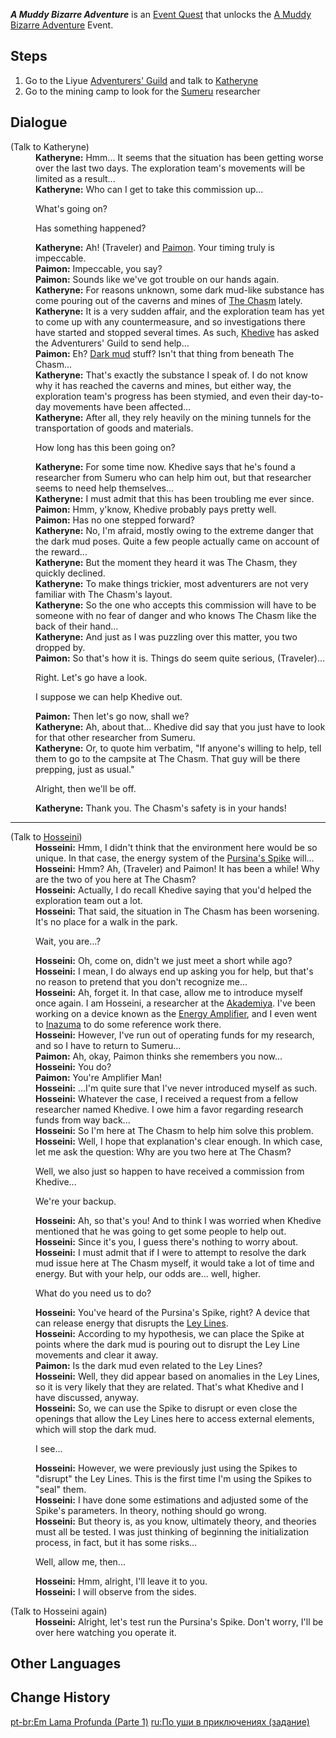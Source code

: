 {{Quest Infobox
|id            = 71501
|part          = 1
|title         = A Muddy Bizarre Adventure
|image         = Event Quest A Muddy Bizarre Adventure.png
|type          = World
|summary       = <!-- editor written summary. quest description goes to dialogue -->
|requirement   = 
* Reach [[Adventure Rank]] 28
* Complete [[Surreptitious Seven-Star Seal Sundering]]
* Reach [[Lumenstone Adjuvant]] Level 2
|characters    = Hosseini; Katheryne (Liyue); Paimon; Traveler
|startLocation = [[Liyue Harbor]], [[Liyue]]
|region        = Liyue
|area          = Sea of Clouds
|subarea       = Liyue Harbor
|next          = A Muddy Bizarre Adventure (Part 2)
|other         = 
* Unlocks the [[A Muddy Bizarre Adventure]] event.
|event_name    = A Muddy Bizarre Adventure
}}
'''''A Muddy Bizarre Adventure''''' is an [[Event Quest]] that unlocks the [[A Muddy Bizarre Adventure]] Event.

==Steps==
# Go to the Liyue [[Adventurers' Guild]] and talk to [[Katheryne]]
# Go to the mining camp to look for the [[Sumeru]] researcher

==Dialogue==
{{Quest Description|Assist the researcher from Sumeru in initializing the Pursina's Spike.}}
{{Dialogue start}}
;(Talk to Katheryne)
:'''Katheryne:''' Hmm... It seems that the situation has been getting worse over the last two days. The exploration team's movements will be limited as a result...
:'''Katheryne:''' Who can I get to take this commission up...
:{{DIcon}} What's going on?
:{{DIcon}} Has something happened?
:'''Katheryne:''' Ah! (Traveler) and [[Paimon]]. Your timing truly is impeccable.
:'''Paimon:''' Impeccable, you say?
:'''Paimon:''' Sounds like we've got trouble on our hands again.
:'''Katheryne:''' For reasons unknown, some dark mud-like substance has come pouring out of the caverns and mines of [[The Chasm]] lately.
:'''Katheryne:''' It is a very sudden affair, and the exploration team has yet to come up with any countermeasure, and so investigations there have started and stopped several times. As such, [[Khedive]] has asked the Adventurers' Guild to send help...
:'''Paimon:''' Eh? [[Dark mud]] stuff? Isn't that thing from beneath The Chasm...
:'''Katheryne:''' That's exactly the substance I speak of. I do not know why it has reached the caverns and mines, but either way, the exploration team's progress has been stymied, and even their day-to-day movements have been affected...
:'''Katheryne:''' After all, they rely heavily on the mining tunnels for the transportation of goods and materials.
:{{DIcon}} How long has this been going on?
:'''Katheryne:''' For some time now. Khedive says that he's found a researcher from Sumeru who can help him out, but that researcher seems to need help themselves...
:'''Katheryne:''' I must admit that this has been troubling me ever since.
:'''Paimon:''' Hmm, y'know, Khedive probably pays pretty well.
:'''Paimon:''' Has no one stepped forward?
:'''Katheryne:''' No, I'm afraid, mostly owing to the extreme danger that the dark mud poses. Quite a few people actually came on account of the reward...
:'''Katheryne:''' But the moment they heard it was The Chasm, they quickly declined.
:'''Katheryne:''' To make things trickier, most adventurers are not very familiar with The Chasm's layout.
:'''Katheryne:''' So the one who accepts this commission will have to be someone with no fear of danger and who knows The Chasm like the back of their hand...
:'''Katheryne:''' And just as I was puzzling over this matter, you two dropped by.
:'''Paimon:''' So that's how it is. Things do seem quite serious, (Traveler)...
:{{DIcon}} Right. Let's go have a look.
:{{DIcon}} I suppose we can help Khedive out.
:'''Paimon:''' Then let's go now, shall we?
:'''Katheryne:''' Ah, about that... Khedive did say that you just have to look for that other researcher from Sumeru.
:'''Katheryne:''' Or, to quote him verbatim, "If anyone's willing to help, tell them to go to the campsite at The Chasm. That guy will be there prepping, just as usual."
:{{DIcon}} Alright, then we'll be off.
:'''Katheryne:''' Thank you. The Chasm's safety is in your hands!
----
;(Talk to [[Hosseini]])
:'''Hosseini:''' Hmm, I didn't think that the environment here would be so unique. In that case, the energy system of the [[Pursina's Spike]] will...
:'''Hosseini:''' Hmm? Ah, (Traveler) and Paimon! It has been a while! Why are the two of you here at The Chasm?
:'''Hosseini:''' Actually, I do recall Khedive saying that you'd helped the exploration team out a lot.
:'''Hosseini:''' That said, the situation in The Chasm has been worsening. It's no place for a walk in the park.
:{{DIcon}} Wait, you are...?
:'''Hosseini:''' Oh, come on, didn't we just meet a short while ago?
:'''Hosseini:''' I mean, I do always end up asking you for help, but that's no reason to pretend that you don't recognize me...
:'''Hosseini:''' Ah, forget it. In that case, allow me to introduce myself once again. I am Hosseini, a researcher at the [[Sumeru Akademiya|Akademiya]]. I've been working on a device known as the [[Energy Amplifier]], and I even went to [[Inazuma]] to do some reference work there.
:'''Hosseini:''' However, I've run out of operating funds for my research, and so I have to return to Sumeru...
:'''Paimon:''' Ah, okay, Paimon thinks she remembers you now...
:'''Hosseini:''' You do?
:'''Paimon:''' You're Amplifier Man!
:'''Hosseini:''' ...I'm quite sure that I've never introduced myself as such.
:'''Hosseini:''' Whatever the case, I received a request from a fellow researcher named Khedive. I owe him a favor regarding research funds from way back...
:'''Hosseini:''' So I'm here at The Chasm to help him solve this problem.
:'''Hosseini:''' Well, I hope that explanation's clear enough. In which case, let me ask the question: Why are you two here at The Chasm?
:{{DIcon}} Well, we also just so happen to have received a commission from Khedive...
:{{DIcon}} We're your backup.
:'''Hosseini:''' Ah, so that's you! And to think I was worried when Khedive mentioned that he was going to get some people to help out.
:'''Hosseini:''' Since it's you, I guess there's nothing to worry about.
:'''Hosseini:''' I must admit that if I were to attempt to resolve the dark mud issue here at The Chasm myself, it would take a lot of time and energy. But with your help, our odds are... well, higher.
:{{DIcon}} What do you need us to do?
:'''Hosseini:''' You've heard of the Pursina's Spike, right? A device that can release energy that disrupts the [[Ley Lines]].
:'''Hosseini:''' According to my hypothesis, we can place the Spike at points where the dark mud is pouring out to disrupt the Ley Line movements and clear it away.
:'''Paimon:''' Is the dark mud even related to the Ley Lines?
:'''Hosseini:''' Well, they did appear based on anomalies in the Ley Lines, so it is very likely that they are related. That's what Khedive and I have discussed, anyway.
:'''Hosseini:''' So, we can use the Spike to disrupt or even close the openings that allow the Ley Lines here to access external elements, which will stop the dark mud.
:{{DIcon}} I see...
:'''Hosseini:''' However, we were previously just using the Spikes to "disrupt" the Ley Lines. This is the first time I'm using the Spikes to "seal" them.
:'''Hosseini:''' I have done some estimations and adjusted some of the Spike's parameters. In theory, nothing should go wrong.
:'''Hosseini:''' But theory is, as you know, ultimately theory, and theories must all be tested. I was just thinking of beginning the initialization process, in fact, but it has some risks...
:{{DIcon}} Well, allow me, then...
:'''Hosseini:''' Hmm, alright, I'll leave it to you.
:'''Hosseini:''' I will observe from the sides.

;(Talk to Hosseini again)
:'''Hosseini:''' Alright, let's test run the Pursina's Spike. Don't worry, I'll be over here watching you operate it.
{{Dialogue end}}

==Other Languages==
{{Transclude|A Muddy Bizarre Adventure|Other Languages}}

==Change History==
{{Change History|2.7}}

[[pt-br:Em Lama Profunda (Parte 1)]]
[[ru:По уши в приключениях (задание)]]